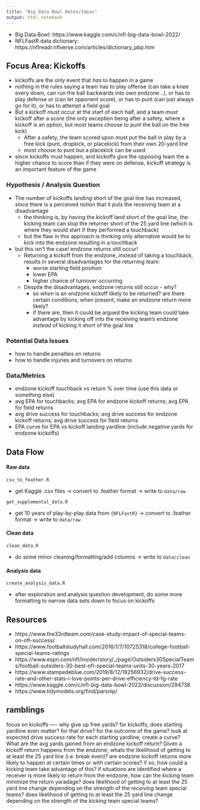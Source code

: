 ```yaml
---
title: "Big Data Bowl Notes/Ideas"
output: html_notebook
---
```


* Big Data Bowl: https://www.kaggle.com/c/nfl-big-data-bowl-2022/
* NFLFastR data dictionary: https://nflreadr.nflverse.com/articles/dictionary_pbp.htm
 
## Focus Area: Kickoffs

* kickoffs are the only event that *has* to happen in a game
* nothing in the rules saying a team has to play offense (can take a knee every down, can run the ball backwards into own endzone...), or has to play
  defense or (can let opponent score), or has to punt (can just always go for it), or has to attempt a field goal
* But a kickoff *must* occur at the start of each half, and a team *must* kickoff after a score (the only exception being after a safety, where a kickoff is an option, but most teams choose to punt the ball on the free kick)
     * After a safety, the team scored upon must put the ball in play by a free kick (punt, dropkick, or placekick) from their own 20-yard line
     * most choose to punt but a placekick can be used
* since kickoffs must happen, and kickoffs give the opposing team the a higher chance to score than if they were on defense, kickoff strategy is an important feature of the game

### Hypothesis / Analysis Question

* The number of kickoffs landing short of the goal line has increased, since there is a perceived notion that it puts the receiving team at a disadvantage
  * the thinking is, by having the kickoff land short of the goal line, the kicking team can stop the returner short of the 25 yard line (which is where they would start if they performed a touchback)
  * but the flaw in this approach is thinking only alternative would be to kick into the endzone resulting in a touchback
* but this isn't the case! endzone returns still occur!
  * Returning a kickoff from the endzone, instead of taking a touchback, results in several disadvantages for the returning team:
    * worse starting field position
    * lower EPA
    * higher chance of turnover occurring
  * Despite the disadvantages, endzone returns still occur - why?
    * so *when* is an endzone kickoff likely to be returned? are there certain conditions, when present, make an endzone return more likely?
    * if there are, then it could be argued the kicking team could take advantage by kicking off into the receiving team's endzone *instead* of kicking it short of the goal line

### Potential Data Issues

* how to handle penalties on returns
* how to handle injuries and turnovers on returns

### Data/Metrics

* endzone kickoff touchback vs return % over time (use this data or something else)
* avg EPA for touchbacks; avg EPA for endzone kickoff returns; avg EPA for field returns
* avg drive success for touchbacks; avg drive success for endzone kickoff returns; avg drive success for field returns
* EPA curve for EPA vs kickoff landing yardline (include negative yards for endzone kickoffs)

## Data Flow

#### Raw data

`csv_to_feather.R`  

 * get Kaggle .csv files -> convert to .feather format -> write to `data/raw`
 
 `get_supplemental_data.R`  
 
 * get 10 years of play-by-play data from `{NFLFastR}` -> convert to .feather format -> write to `data/raw`

#### Clean data

`clean_data.R`  

 * do some minor cleaning/formatting/add columns -> write to `data/clean`
 
#### Analysis data

`create_analysis_data.R`  

 *  after exploration and analysis question development, do some more formatting to narrow data sets down to focus on kickoffs

## Resources

* https://www.the33rdteam.com/case-study-impact-of-special-teams-on-nfl-success/
* https://www.footballstudyhall.com/2016/1/7/10725318/college-football-special-teams-ratings
* https://www.espn.com/nfl/insider/story/_/page/Outsiders30SpecialTeams/football-outsiders-30-best-nfl-special-teams-units-30-years-2017 
* https://www.stampedeblue.com/2019/8/12/18256932/drive-success-rate-and-other-stats-i-love-points-per-drive-efficiency-td-fg-rate 
* https://www.kaggle.com/c/nfl-big-data-bowl-2022/discussion/294736
* https://www.tidymodels.org/find/parsnip/

## ramblings
focus on kickoffs ----
why give up free yards?
for kickoffs, does starting yardline even matter? for that drive? for the outcome of the game?
  look at expected drive success rate for each starting yardline; create a curve?
What are the avg yards gained from an endzone kickoff return?
Given a kickoff return happens from the endzone, whats the likelihood of getting to at least the 25 yard line (i.e. break even)?
are endzone kickoff returns more likely to happen at certain times or with certain scores?
  if so, how could a kicking team take advantage of this? if situations are identified where a receiver is more likely
  to return from the endzone, how can the kicking team minimize the return yaradage?
does likelihood of getting to at least the 25 yard line change depending on the strength of the *receiving* team special teams?
does likelihood of getting to at least the 25 yard line change depending on the strength of the *kicking* team special teams?

